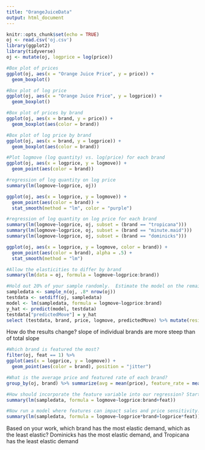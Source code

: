 ```yaml
---
title: "OrangeJuiceData"
output: html_document
---
```


```r
knitr::opts_chunk$set(echo = TRUE)
oj <- read.csv('oj.csv')
library(ggplot2)
library(tidyverse)
oj <- mutate(oj, logprice = log(price))
```

```r
#Box plot of prices
ggplot(oj, aes(x = "Orange Juice Price", y = price)) +
  geom_boxplot()

#Box plot of log price
ggplot(oj, aes(x = "Orange Juice Price", y = logprice)) +
  geom_boxplot()

#Box plot of prices by brand
ggplot(oj, aes(x = brand, y = price)) +
  geom_boxplot(aes(color = brand))

#Box plot of log price by brand
ggplot(oj, aes(x = brand, y = logprice)) +
  geom_boxplot(aes(color = brand))

```

```r
#Plot logmove (log quantity) vs. log(price) for each brand
ggplot(oj, aes(x = logprice, y = logmove)) +
  geom_point(aes(color = brand))

#regression of log quantity on log price
summary(lm(logmove~logprice, oj))

ggplot(oj, aes(x = logprice, y = logmove)) +
  geom_point(aes(color = brand)) +
  stat_smooth(method = "lm", color = "purple")

#regression of log quantity on log price for each brand
summary(lm(logmove~logprice, oj, subset = (brand == "tropicana")))
summary(lm(logmove~logprice, oj, subset = (brand == "minute.maid")))
summary(lm(logmove~logprice, oj, subset = (brand == "dominicks")))

ggplot(oj, aes(x = logprice, y = logmove, color = brand)) +
  geom_point(aes(color = brand), alpha = .5) +
  stat_smooth(method = "lm")

#Allow the elasticities to differ by brand
summary(lm(data = oj, formula = logmove~logprice:brand))

#Hold out 20% of your sample randomly.  Estimate the model on the remaining 80%
sampledata <- sample_n(oj, .8* nrow(oj))
testdata <- setdiff(oj, sampledata)
model <- lm(sampledata, formula = logmove~logprice:brand)
y_hat <- predict(model, testdata)
testdata["predictedMove"] = y_hat
select (testdata, brand, price, logmove, predictedMove) %>% mutate(residualsSquared = (logmove - predictedMove) ^2) %>% summarize(sum(residualsSquared))
```
How do the results change?
slope of individual brands are more steep than of total slope

```r
#Which brand is featured the most?
filter(oj, feat == 1) %>%
ggplot(aes(x = logprice, y = logmove)) +
  geom_point(aes(color = brand), position = "jitter")

#What is the average price and featured rate of each brand?  
group_by(oj, brand) %>% summarize(avg = mean(price), feature_rate = mean(feat))

#How should incorporate the feature variable into our regression? Start with an additive formulation (e.g. feature impacts sales, but not through price).
summary(lm(sampledata, formula = logmove~logprice:brand+feat))

#Now run a model where features can impact sales and price sensitivity.
summary(lm(sampledata, formula = logmove~logprice*brand+logprice*feat))

```
Based on your work, which brand has the most elastic demand, which as the least elastic? 
Dominicks has the most elastic demand, and Tropicana has the least elastic demand
